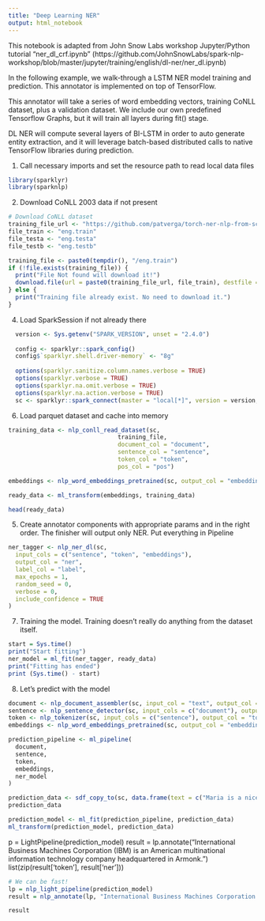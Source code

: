 ```yaml
---
title: "Deep Learning NER"
output: html_notebook
---
```


This notebook is adapted from John Snow Labs workshop Jupyter/Python tutorial "ner_dl_crf.ipynb"
(https://github.com/JohnSnowLabs/spark-nlp-workshop/blob/master/jupyter/training/english/dl-ner/ner_dl.ipynb)

In the following example, we walk-through a LSTM NER model training and prediction. This annotator is implemented on top of TensorFlow.

This annotator will take a series of word embedding vectors, training CoNLL dataset, plus a validation dataset. We include our own predefined Tensorflow Graphs, but it will train all layers during fit() stage.

DL NER will compute several layers of BI-LSTM in order to auto generate entity extraction, and it will leverage batch-based distributed calls to native TensorFlow libraries during prediction.

1. Call necessary imports and set the resource path to read local data files
```r
library(sparklyr)
library(sparknlp)
```

2. Download CoNLL 2003 data if not present
```r
# Download CoNLL dataset
training_file_url <- "https://github.com/patverga/torch-ner-nlp-from-scratch/raw/master/data/conll2003/"
file_train <- "eng.train"
file_testa <- "eng.testa"
file_testb <- "eng.testb"

training_file <- paste0(tempdir(), "/eng.train")
if (!file.exists(training_file)) {
  print("File Not found will download it!")
  download.file(url = paste0(training_file_url, file_train), destfile = training_file)
} else {
  print("Training file already exist. No need to download it.")
}
```

4. Load SparkSession if not already there
```r
  version <- Sys.getenv("SPARK_VERSION", unset = "2.4.0")
  
  config <- sparklyr::spark_config()
  config$`sparklyr.shell.driver-memory` <- "8g"
  
  options(sparklyr.sanitize.column.names.verbose = TRUE)
  options(sparklyr.verbose = TRUE)
  options(sparklyr.na.omit.verbose = TRUE)
  options(sparklyr.na.action.verbose = TRUE)
  sc <- sparklyr::spark_connect(master = "local[*]", version = version, config = config)
```

6. Load parquet dataset and cache into memory
```r
training_data <- nlp_conll_read_dataset(sc, 
                               training_file, 
                               document_col = "document", 
                               sentence_col = "sentence", 
                               token_col = "token", 
                               pos_col = "pos")

embeddings <- nlp_word_embeddings_pretrained(sc, output_col = "embeddings")

ready_data <- ml_transform(embeddings, training_data)

head(ready_data)
```

5. Create annotator components with appropriate params and in the right order. The finisher will output only NER. Put everything in Pipeline
```r
ner_tagger <- nlp_ner_dl(sc,
  input_cols = c("sentence", "token", "embeddings"),
  output_col = "ner",
  label_col = "label",
  max_epochs = 1,
  random_seed = 0,
  verbose = 0,
  include_confidence = TRUE
)
```

7. Training the model. Training doesn't really do anything from the dataset itself.
```r
start = Sys.time()
print("Start fitting")
ner_model = ml_fit(ner_tagger, ready_data)
print("Fitting has ended")
print (Sys.time() - start)
```

8. Let's predict with the model
```r
document <- nlp_document_assembler(sc, input_col = "text", output_col = "document")
sentence <- nlp_sentence_detector(sc, input_cols = c("document"), output_col = "sentence")
token <- nlp_tokenizer(sc, input_cols = c("sentence"), output_col = "token")
embeddings <- nlp_word_embeddings_pretrained(sc, output_col = "embeddings")

prediction_pipeline <- ml_pipeline(
  document,
  sentence,
  token,
  embeddings,
  ner_model
)
```

```r
prediction_data <- sdf_copy_to(sc, data.frame(text = c("Maria is a nice place.")), "prediction_data")
prediction_data
```
```r
prediction_model <- ml_fit(prediction_pipeline, prediction_data)
ml_transform(prediction_model, prediction_data)
```

p = LightPipeline(prediction_model)
result = lp.annotate("International Business Machines Corporation (IBM) is an American multinational information technology company headquartered in Armonk.")
list(zip(result['token'], result['ner']))
```r
# We can be fast!
lp = nlp_light_pipeline(prediction_model)
result = nlp_annotate(lp, "International Business Machines Corporation (IBM) is an American multinational information technology company headquartered in Armonk.")

result


```


